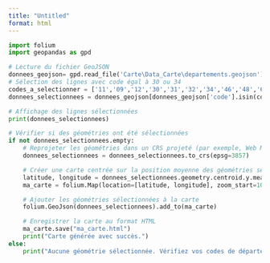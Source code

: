```yaml
---
title: "Untitled"
format: html
---
```

```python
import folium
import geopandas as gpd

# Lecture du fichier GeoJSON
donnees_geojson= gpd.read_file('Carte\Data_Carte\departements.geojson')
# Sélection des lignes avec code égal à 30 ou 34
codes_a_selectionner = ['11','09','12','30','31','32','34','46','48','65','66','81','82']
donnees_selectionnees = donnees_geojson[donnees_geojson['code'].isin(codes_a_selectionner)]

# Affichage des lignes sélectionnées
print(donnees_selectionnees)

# Vérifier si des géométries ont été sélectionnées
if not donnees_selectionnees.empty:
    # Reprojeter les géométries dans un CRS projeté (par exemple, Web Mercator)
    donnees_selectionnees = donnees_selectionnees.to_crs(epsg=3857)

    # Créer une carte centrée sur la position moyenne des géométries sélectionnées
    latitude, longitude = donnees_selectionnees.geometry.centroid.y.mean(), donnees_selectionnees.geometry.centroid.x.mean()
    ma_carte = folium.Map(location=[latitude, longitude], zoom_start=10)

    # Ajouter les géométries sélectionnées à la carte
    folium.GeoJson(donnees_selectionnees).add_to(ma_carte)

    # Enregistrer la carte au format HTML
    ma_carte.save("ma_carte.html")
    print("Carte générée avec succès.")
else:
    print("Aucune géométrie sélectionnée. Vérifiez vos codes de département.")
```

